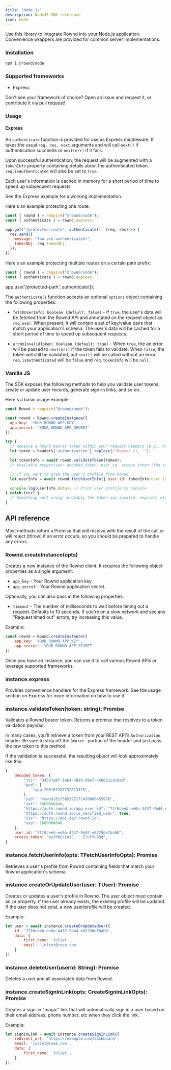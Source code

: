 ```yaml
---
title: "Node.js"
description: NodeJS SDK reference
icon: node
---
```


Use this library to integrate Rownd into your Node.js application. Convenience
wrappers are provided for common server implementations.

### Installation

```bash
npm i @rownd/node
```

### Supported frameworks

- Express

Don't see your framework of choice? Open an issue and request it, or contribute
it via pull request!

### Usage

#### Express

An `authenticate` function is provided for use as Express middleware. It takes
the usual `req, res, next` arguments and will call `next()` if authentication
succeeds or `next(err)` if it fails.

Upon successful authentication, the request will be augmented with a `tokenInfo`
property containing details about the authenticated token. `req.isAuthenticated`
will also be set to `true`.

Each user's information is cached in memory for a short period of time to speed
up subsequent requests.

See the Express example for a working implementation.

Here's an example protecting one route:

```js
const { rownd } = require("@rownd/node");
const { authenticate } = rownd.express;

app.get("/protected-route", authenticate(), (req, res) => {
  res.send({
    message: "You are authenticated!",
    tokenObj: req.tokenObj,
  });
});
```

Here's an example protecting multiple routes on a certain path prefix:

```js
const { rownd } = require("@rownd/node");
const { authenticate } = rownd.express;
```

app.use('/protected-path', authenticate());

The `authenticate()` function accepts an optional `options` object containing
the following properties:

- `fetchUserInfo: boolean (default: false)` \- If `true`, the user's data will
  be fetched from the Rownd API and annotated on the request object as
  `req.user`. When present, it will contain a set of key/value pairs that match
  your application's schema. The user's data will be cached for a short period
  of time to speed up subsequent requests.

- `errOnInvalidToken: boolean (default: true)` \- When `true`, the an error will
  be passed to `next(err)` if the token fails to validate. When `false`, the
  token will still be validated, but `next()` will be called without an error.
  `req.isAuthenticated` will be `false` and `req.tokenInfo` will be `null`.

### Vanilla JS

The SDK exposes the following methods to help you validate user tokens, create or update user records, generate sign-in links, and so on.

Here's a basic usage example:

```js
const Rownd = require("@rownd/node");

const rownd = Rownd.createInstance({
  app_key: 'YOUR_ROWND_APP_KEY',
  app_secret: 'YOUR_ROWND_APP_SECRET'
});

try {
  // Receive a Rownd bearer token within your request headers (e.g., Authorization: Bearer <token>)
  let token = headers['authorization'].replace(/^bearer /i, '');

  let tokenInfo = await rownd.validateToken(token);
  // Available properties: decoded_token, user_id, access_token (the same token you passed into `validateToken()`)

  // If you want to grab the user's profile from Rownd
  let userInfo = await rownd.fetchUserInfo({ user_id: tokenInfo.user_id });

  console.log(userInfo.data); // Print user profile to console
} catch (err) {
  // Something went wrong--probably the token was invalid, expired, etc.
}

```

## API reference

Most methods return a Promise that will resolve with the result of the call or will reject (throw) if an error occurs, so you should be prepared to handle any errors.

### Rownd.createInstance(opts)

Creates a new instance of the Rownd client. It requires the following object properties as a single argument:
- `app_key` - Your Rownd application key.
- `app_secret` - Your Rownd application secret.

Optionally, you can also pass in the following properties:
- `timeout` - The number of milliseconds to wait before timing out a request. Defaults to 10 seconds. If you're on a slow network and see any "Request timed out" errors, try increasing this value.

Example:

```js
const rownd = Rownd.createInstance({
    app_key: 'YOUR_ROWND_APP_KEY',
    app_secret: 'YOUR_ROWND_APP_SECRET'
})
```

Once you have an instance, you can use it to call various Rownd APIs or leverage supported frameworks.

### instance.express
Provides convenience handlers for the Express framework. See the usage section on Express for more information on how to use it.

### instance.validateToken(token: string): Promise<TTokenValidationPayload>
Validates a Rownd bearer token. Returns a promise that resolves to a token validation payload.

In many cases, you'll retrieve a token from your REST API's `Authorization` header. Be sure to strip off the `Bearer ` portion of the header and just pass the raw token to this method.

If the validation is successful, the resulting object will look approximately like this:

```js
{
    decoded_token: {
        "jti": "345b7a0f-1ab4-482b-99e7-4466b1cac0ad",
        "aud": [
            "app:290167281732813315",
        ],
        "sub": "rownd|61f3053251f2420069455976",
        "iat": 1660056446,
        "https://auth.rownd.io/app_user_id": "71f6ceeb-ee0a-4437-9b44-e6229defbab8",
        "https://auth.rownd.io/is_verified_user": true,
        "iss": "https://api.dev.rownd.io",
        "exp": 1660060046
    },
    user_id: "71f6ceeb-ee0a-4437-9b44-e6229defbab8",
    access_token: "eyJhbGciOiJ....EluFfu9Dg",
}
```

### instance.fetchUserInfo(opts: TFetchUserInfoOpts): Promise<TUserInfo>
Retrieves a user's profile from Rownd containing fields that match your Rownd application's schema.

### instance.createOrUpdateUser(user: TUser): Promise<void>
Creates or updates a user's profile in Rownd. The user object must contain an `id` property. If the user already exists, the existing profile will be updated. If the user does not exist, a new user/profile will be created.

Example:

```js
let user = await instance.createOrUpdateUser({
    id: '71f6ceeb-ee0a-4437-9b44-e6229defbab8',
    data: {
        first_name: 'Juliet',
        email: 'juliet@rose.com'
    }
})
```

### instance.deleteUser(userId: String): Promise<void>
Deletes a user and all associated data from Rownd.

### instance.createSignInLink(opts: CreateSignInLinkOpts): Promise<string>

Creates a sign-in "magic" link that will automatically sign in a user based on their email address, phone number, etc when they click the link.

Example:

```js
let signInLink = await instance.createSignInLink({
    redirect_url: 'https://example.com/dashboard',
    email: 'juliet@rose.com',
    data: {
        first_name: 'Juliet',
    }
});
```

